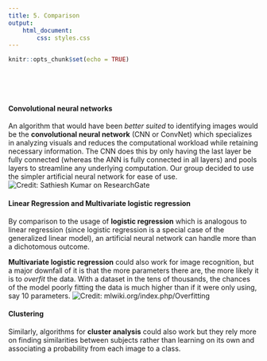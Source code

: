```yaml
---
title: 5. Comparison
output: 
    html_document:
        css: styles.css
---
```


```r
knitr::opts_chunk$set(echo = TRUE)
```

<p>&nbsp;</p>
<p>&nbsp;</p>

#### Convolutional neural networks
An algorithm that would have been *better suited* to identifying images would be
the **convolutional neural network** (CNN or ConvNet) which specializes in analyzing
visuals and reduces the computational workload while retaining necessary
information. The CNN does this by only having the last layer be fully connected
(whereas the ANN is fully connected in all layers) and pools layers to
streamline any underlying computation.
Our group decided to use the simpler artificial neural network for ease of use.
![Credit: Sathiesh Kumar on ResearchGate](./ANNvsCNN.png)

#### Linear Regression and Multivariate logistic regression
By comparison to the usage of **logistic regression** which is analogous
to linear regression (since logistic regression is a special case of the
generalized linear model), an artificial neural network can handle more than a
dichotomous outcome.

**Multivariate logistic regression** could also work for image recognition, but a
major downfall of it is that the more parameters there are, the more likely it
is to *overfit* the data.  With a dataset in the tens of thousands, the chances of
the model poorly fitting the data is much higher than if it were only using, say
10 parameters.
![Credit: mlwiki.org/index.php/Overfitting](./overfitting-logreg-ex.png)

#### Clustering
Similarly, algorithms for **cluster analysis** could also work but they rely more
on finding similarities between subjects rather than learning on its own and
associating a probability from each image to a class.
